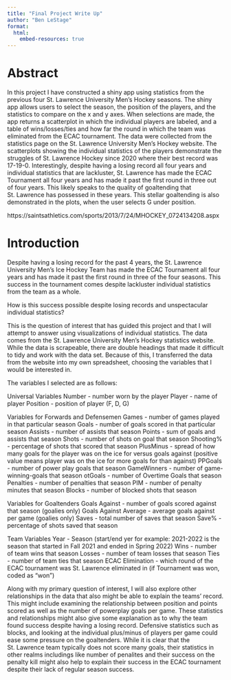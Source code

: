 ```yaml
---
title: "Final Project Write Up"
author: "Ben LeStage"
format: 
  html:
    embed-resources: true
---
```


# Abstract

  In this project I have constructed a shiny app using statistics from the previous four St. Lawrence University Men's Hockey seasons.
The shiny app allows users to select the season, the position of the players, and the statistics to compare on the x and y axes. When selections are made, the app returns a scatterplot in which the individual players are labeled, and a table of wins/losses/ties and how far the round in which the team was eliminated from the ECAC tournament. The data were collected from the statistics page on the St. Lawrence University Men's Hockey website. The scatterplots showing the individual statistics of the players demonstrate the struggles of St. Lawrence Hockey since 2020 where their best record was 17-19-0. Interestingly, despite having a losing record all four years and individual statistics that are lackluster, St. Lawrence has made the ECAC Tournament all four years and has made it past the first round in three out of four years. This likely speaks to the quality of goaltending that St. Lawrence has possessed in these years. This stellar goaltending is also demonstrated in the plots, when the user selects G under position.

https://saintsathletics.com/sports/2013/7/24/MHOCKEY_0724134208.aspx



# Introduction

  Despite having a losing record for the past 4 years, the St. Lawrence University Men's Ice Hockey Team has made the ECAC Tournament all four years and has made it past the first round in three of the four seasons. This success in the tournament comes despite lackluster individual statistics from the team as a whole. 
  
How is this success possible despite losing records and unspectacular individual statistics?
  
  This is the question of interest that has guided this project and that I will attempt to answer using visualizations of individual statistics. The data comes from the St. Lawrence University Men's Hockey statistics website. While the data is scrapeable, there are double headings that made it difficult to tidy and work with the data set. Because of this, I transferred the data from the website into my own spreadsheet, choosing the variables that I would be interested in. 
  
  The variables I selected are as follows:
  
Universal Variables
  Number - number worn by the player
  Player - name of player
  Position - position of player (F, D, G)
  
Variables for Forwards and Defensemen
  Games - number of games played in that particular season
  Goals - number of goals scored in that particular season
  Assists - number of assists that season
  Points - sum of goals and assists that season
  Shots - number of shots on goal that season
  Shooting% - percentage of shots that scored that season
  PlusMinus - spread of how many goals for the player was on the ice for versus goals against (positive value means player was on the ice for more goals for than against)
  PPGoals - number of power play goals that season
  GameWinners - number of game-winning-goals that season
  otGoals - number of Overtime Goals that season
  Penalties - number of penalties that season
  PIM - number of penalty minutes that season
  Blocks - number of blocked shots that season
  
Variables for Goaltenders
  Goals Against - number of goals scored against that season (goalies only)
  Goals Against Average - average goals against per game (goalies only)
  Saves - total number of saves that season
  Save% - percentage of shots saved that season
  
Team Variables
  Year - Season (start/end yer for example: 2021-2022 is the season that started in  Fall 2021 and ended in Spring 2022)
  Wins - number of team wins that season
  Losses - number of team losses that season
  Ties - number of team ties that season
  ECAC Elimination - which round of the ECAC tournament was St. Lawrence eliminated in (if Tournament was won, coded as "won")

Along with my primary question of interest, I will also explore other relationships in the data that also might be able to explain the teams' record. This might include examining the relationship between position and points scored as well as the number of powerplay goals per game. These statistics and relationships might also give some explanation as to why the team found success despite having a losing record. Defensive statistics such as blocks, and looking at the individual plus/minus of players per game could ease some pressure on the goaltenders. While it is clear that the St. Lawrence team typically does not score many goals, their statistics in other realms includings like number of penalites and their success on the penalty kill might also help to explain their success in the ECAC tournament despite their lack of regular season success.
































































































































